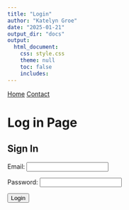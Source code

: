 ```yaml
---
title: "Login"
author: "Katelyn Groe"
date: "2025-01-21"
output_dir: "docs"
output:
  html_document:
    css: style.css
    theme: null
    toc: false
    includes:
---
```


<nav>
  <a href="index.html">Home</a>
  <a href="contact.html">Contact</a>
</nav>

# Log in Page


<h2>Sign In</h2>

<label for="email">Email:</label>
<input type="email" id="email" required><br>

<label for="password">Password:</label>
<input type="password" id="password" required><br>

<button onclick="checkLogin()">Login</button>

<script>
// Define users with their emails, passwords, and assigned pages
const users = {
  "kgroe@iastate.edu": { password: "kgroe", page: "Modules.html" },
  "rhuffman@iastate.edu": { password: "rhuffman", page: "rhuffman.html" },
  "user3@example.com": { password: "password3", page: "user3.html" },
  // Add more users as needed
};

// Function to check email & password and redirect
function checkLogin() {
  var email = document.getElementById("email").value.trim().toLowerCase();
  var password = document.getElementById("password").value;

  if (users.hasOwnProperty(email) && users[email].password === password) {
    sessionStorage.setItem("access", email); // Store login session
    window.location.href = users[email].page; // Redirect to user page
  } else {
    alert("Incorrect email or password. Try again.");
  }
}

// Check session when loading a page
window.onload = function() {
  var email = sessionStorage.getItem("access");

  if (!email) {
    window.location.href = "Login.html"; // Redirect to login if no session
  }
};
</script>





